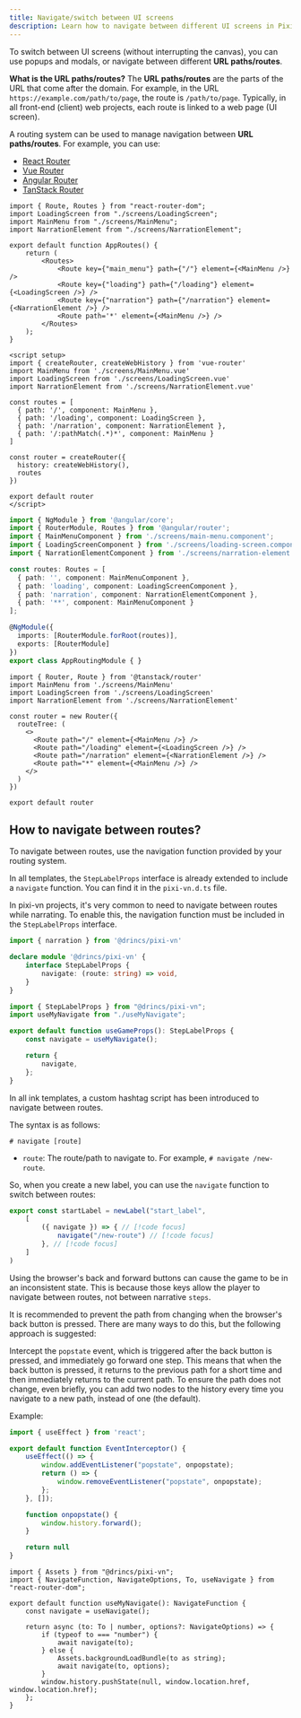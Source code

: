 ```yaml
---
title: Navigate/switch between UI screens
description: Learn how to navigate between different UI screens in Pixi'VN using routing systems.
---
```


To switch between UI screens (without interrupting the canvas), you can use popups and modals, or navigate between different **URL paths/routes**.

**What is the URL paths/routes?** The **URL paths/routes** are the parts of the URL that come after the domain. For example, in the URL `https://example.com/path/to/page`, the route is `/path/to/page`. Typically, in all front-end (client) web projects, each route is linked to a web page (UI screen).

A routing system can be used to manage navigation between **URL paths/routes**. For example, you can use:

* [React Router](https://reactrouter.com/)
* [Vue Router](https://router.vuejs.org/)
* [Angular Router](https://angular.io/guide/router)
* [TanStack Router](https://tanstack.com/router/latest)

```tsx tab="React Router"
import { Route, Routes } from "react-router-dom";
import LoadingScreen from "./screens/LoadingScreen";
import MainMenu from "./screens/MainMenu";
import NarrationElement from "./screens/NarrationElement";

export default function AppRoutes() {
    return (
        <Routes>
            <Route key={"main_menu"} path={"/"} element={<MainMenu />} />
            <Route key={"loading"} path={"/loading"} element={<LoadingScreen />} />
            <Route key={"narration"} path={"/narration"} element={<NarrationElement />} />
            <Route path='*' element={<MainMenu />} />
        </Routes>
    );
}
```

```vue tab="Vue Router"
<script setup>
import { createRouter, createWebHistory } from 'vue-router'
import MainMenu from './screens/MainMenu.vue'
import LoadingScreen from './screens/LoadingScreen.vue'
import NarrationElement from './screens/NarrationElement.vue'

const routes = [
  { path: '/', component: MainMenu },
  { path: '/loading', component: LoadingScreen },
  { path: '/narration', component: NarrationElement },
  { path: '/:pathMatch(.*)*', component: MainMenu }
]

const router = createRouter({
  history: createWebHistory(),
  routes
})

export default router
</script>
```

```typescript tab="Angular Router"
import { NgModule } from '@angular/core';
import { RouterModule, Routes } from '@angular/router';
import { MainMenuComponent } from './screens/main-menu.component';
import { LoadingScreenComponent } from './screens/loading-screen.component';
import { NarrationElementComponent } from './screens/narration-element.component';

const routes: Routes = [
  { path: '', component: MainMenuComponent },
  { path: 'loading', component: LoadingScreenComponent },
  { path: 'narration', component: NarrationElementComponent },
  { path: '**', component: MainMenuComponent }
];

@NgModule({
  imports: [RouterModule.forRoot(routes)],
  exports: [RouterModule]
})
export class AppRoutingModule { }
```

```tsx tab="TanStack Router"
import { Router, Route } from '@tanstack/router'
import MainMenu from './screens/MainMenu'
import LoadingScreen from './screens/LoadingScreen'
import NarrationElement from './screens/NarrationElement'

const router = new Router({
  routeTree: (
    <>
      <Route path="/" element={<MainMenu />} />
      <Route path="/loading" element={<LoadingScreen />} />
      <Route path="/narration" element={<NarrationElement />} />
      <Route path="*" element={<MainMenu />} />
    </>
  )
})

export default router
```

## How to navigate between routes?

To navigate between routes, use the navigation function provided by your routing system.

<Callout title="Templates" type="info">

In all templates, the `StepLabelProps` interface is already extended to include a `navigate` function. You can find it in the `pixi-vn.d.ts` file.

</Callout>

In pixi-vn projects, it's very common to need to navigate between routes while narrating. To enable this, the navigation function must be included in the <DynamicLink href="/start/labels#steplabelprops">`StepLabelProps` interface</DynamicLink>.

```ts tab="pixi-vn.d.ts"
import { narration } from '@drincs/pixi-vn'

declare module '@drincs/pixi-vn' {
    interface StepLabelProps {
        navigate: (route: string) => void,
    }
}
```

```ts tab="hooks/useGameProps.ts"
import { StepLabelProps } from "@drincs/pixi-vn";
import useMyNavigate from "./useMyNavigate";

export default function useGameProps(): StepLabelProps {
    const navigate = useMyNavigate();

    return {
        navigate,
    };
}
```

<Callout title="ink" type="info">

In all ink templates, a <DynamicLink href="/ink/ink-hashtag">custom hashtag script</DynamicLink> has been introduced to navigate between routes.

The syntax is as follows:

```ink
# navigate [route]
```

* `route`: The route/path to navigate to. For example, `# navigate /new-route`.

</Callout>

So, when you create a new label, you can use the `navigate` function to switch between routes:

```ts tab="labels/startLabel.ts"
export const startLabel = newLabel("start_label",
    [
        ({ navigate }) => { // [!code focus]
            navigate("/new-route") // [!code focus]
        }, // [!code focus]
    ]
)
```

<Accordions>

<Accordion title="Block the browser's back and forward buttons" id="block-back-forward">

Using the browser's back and forward buttons can cause the game to be in an inconsistent state. This is because those keys allow the player to navigate between routes, not between narrative `steps`.

It is recommended to prevent the path from changing when the browser's back button is pressed. There are many ways to do this, but the following approach is suggested:

Intercept the `popstate` event, which is triggered after the back button is pressed, and immediately go forward one step. This means that when the back button is pressed, it returns to the previous path for a short time and then immediately returns to the current path. To ensure the path does not change, even briefly, you can add two nodes to the history every time you navigate to a new path, instead of one (the default).

Example:

```ts title="EventInterceptor.ts"
import { useEffect } from 'react';

export default function EventInterceptor() {
    useEffect(() => {
        window.addEventListener("popstate", onpopstate);
        return () => {
            window.removeEventListener("popstate", onpopstate);
        };
    }, []);

    function onpopstate() {
        window.history.forward();
    }

    return null
}
```

```tsx title="React example"
import { Assets } from "@drincs/pixi-vn";
import { NavigateFunction, NavigateOptions, To, useNavigate } from "react-router-dom";

export default function useMyNavigate(): NavigateFunction {
    const navigate = useNavigate();

    return async (to: To | number, options?: NavigateOptions) => {
        if (typeof to === "number") {
            await navigate(to);
        } else {
            Assets.backgroundLoadBundle(to as string);
            await navigate(to, options);
        }
        window.history.pushState(null, window.location.href, window.location.href);
    };
}
```

</Accordion>

</Accordions>
